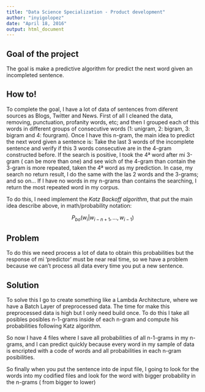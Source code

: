 ```yaml
---
title: "Data Science Specialization - Product development"
author: "inyigolopez"
date: "April 18, 2016"
output: html_document
---
```


## Goal of the project

The goal is make a predictive algorithm for predict the next word given an incompleted sentence.

## How to!

To complete the goal, I have a lot of data of sentences from diferent sources as Blogs, Twitter and News.
First of all I cleaned the data, removing, punctuation, profanity words, etc; and then I grouped each of this words in different groups of consecutive words (1: unigram, 2: bigram, 3: bigram and 4: fourgram).
Once I have this n-gram, the main idea to predict the next word given a sentence is: Take the last 3 words of the incomplete sentence and verify if this 3 words consecutive are in the 4-gram constructed before. If the search is positive, I took the 4ª word after mi 3-gram ( can be more than one) and see wich of the 4-gram than contain the 3-gram is more repeated, taken the 4ª word as my prediction. In case, my search no return result, I do the same with the las 2 words and the 3-grams; and so on...
If I have no words in my n-grams than contains the searching, I return the most repeated word in my corpus.

To do this, I need implement the *Katz Backoff algorithm*, that put the main idea describe above, in math/probability notation:

$$ P_{bo}(w_i  | w_{i-n+1},...,w_{i-1}) $$

## Problem

To do this we need process a lot of data to obtain this probabilities but the response of mi 'predictor' must be near real time, so we have a problem because we can't process all data every time you put a new sentence.

## Solution

To solve this I go to create something like a Lambda Architecture, where we have a Batch Layer of preprocessed data. The time for make this preprocessed data is high but I only need build once.
To do this I take all posibles posibles n-1-grams inside of each n-gram and compute his probabilities following Katz algorithm.

So now I have 4 files where I save all probabilities of all n-1-grams in my n-grams, and I can predict quickly because every word in my sample of data is encripted with a code of words and all probabilities in each n-gram posibilities.

So finally when you put the sentence into de input file, I going to look for the words into my codified files and look for the word with bigger probability in the n-grams ( from bigger to lower)

